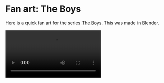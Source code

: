 
# Fan art: The Boys

Here is a quick fan art for the series [The Boys](https://en.wikipedia.org/wiki/The_Boys_(TV_series)). This was made in Blender.

<video src={URL} controls/>